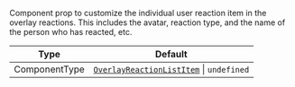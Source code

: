 Component prop to customize the individual user reaction item in the overlay reactions. This includes the avatar, reaction type, and the name of the person who has reacted, etc.

| Type          | Default                                                                                                                                                                          |
| ------------- | -------------------------------------------------------------------------------------------------------------------------------------------------------------------------------- |
| ComponentType | [`OverlayReactionListItem`](https://github.com/GetStream/stream-chat-react-native/blob/develop/package/src/components/MessageOverlay/OverlayReactionListItem.tsx) \| `undefined` |
